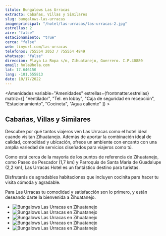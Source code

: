 ```yaml
---
titulo: Bungalows Las Urracas
extracto: Cabañas, Villas y Similares
slug: bungalows-las-urracas
imagenprincipal: "/hotel/las-urracas/las-urracas-2.jpg"
estrellas: 2
aire: "false"
estacionamiento: "true"
cerca: "false"
web: tinyurl.com/las-urracas
telefonos: 755554 2053 / 755554 4849
whatsapp: "false"
direccion: Playa La Ropa s/n, Zihuatanejo, Guerrero. C.P.40880
email: hola@hola.com
lat: 17.646150
lang: -101.555813
date: 10/17/2022
---
```


<Amenidades variable="Amenidades" estrellas={frontmatter.estrellas} matriz={[ "Ventilador", "Tel. en lobby", "Caja de seguridad en recepción", "Estacionamiento", "Cocineta", "Agua caliente" ]} > 


## Cabañas, Villas y Similares 

Descubre por qué tantos viajeros ven Las Urracas como el hotel ideal cuando visitan Zihuatanejo. Además de aportar la combinación ideal de calidad, comodidad y ubicación, ofrece un ambiente con encanto con una amplia variedad de servicios diseñados para viajeros como tú.

Como está cerca de la mayoría de los puntos de referencia de Zihuatanejo, como Paseo de Pescador (1,7 km) y Parroquia de Santa Maria de Guadalupe (2,2 km), Las Urracas Hotel es un fantástico destino para turistas.

Disfrutarás de agradables habitaciones que incluyen cocinita para hacer tu visita cómoda y agradable.

Para Las Urracas tu comodidad y satisfacción son lo primero, y están deseando darte la bienvenida a Zihuatanejo.

</Amenidades>

<Galeria>

- ![Bungalows Las Urracas en Zihuatanejo](/hotel/las-urracas/el-bungalow-la-ciguena.jpg)
- ![Bungalows Las Urracas en Zihuatanejo](/hotel/las-urracas/el-lugar-es-bellisimo.jpg)
- ![Bungalows Las Urracas en Zihuatanejo](/hotel/las-urracas/las-urracas-2.jpg)
- ![Bungalows Las Urracas en Zihuatanejo](/hotel/las-urracas/bungalows-las-urracas.jpg)
- ![Bungalows Las Urracas en Zihuatanejo](/hotel/las-urracas/las-urracas1.jpg)


</Galeria>